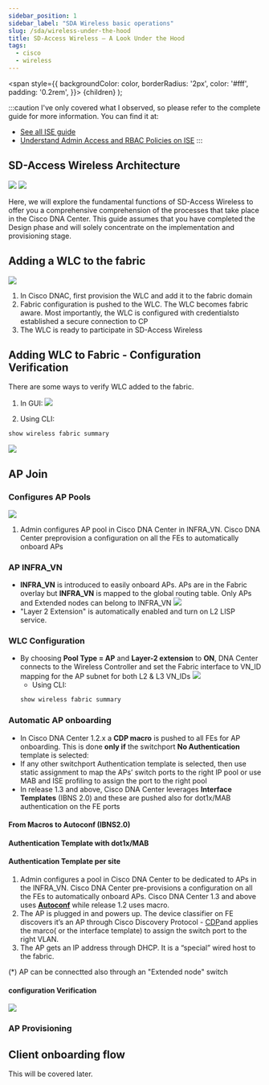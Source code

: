 ```yaml
---
sidebar_position: 1
sidebar_label: "SDA Wireless basic operations"
slug: /sda/wireless-under-the-hood
title: SD-Access Wireless – A Look Under the Hood
tags:
  - cisco
  - wireless
---
```

  <span
    style={{
      backgroundColor: color,
      borderRadius: '2px',
      color: '#fff',
      padding: '0.2rem',
    }}>
    {children}
  </span>
);

:::caution
I've only covered what I observed, so please refer to the complete guide for more information.
You can find it at:
  - [See all ISE guide](https://www.cisco.com/en/US/docs/security/ise/1.0/user_guide/ise10_man_identities.html#wp1054550)
  - [Understand Admin Access and RBAC Policies on ISE](https://www.cisco.com/c/en/us/support/docs/security/identity-services-engine/200891-Understanding-Admin-Access-and-RBAC-Poli.html?dtid=osscdc000283)
:::
## SD-Access Wireless Architecture
![](./img/sda_wireless_simple_architecture.webp)
![](./img/sda_wireless_architecture_dataplane.webp)


Here, we will explore the fundamental functions of SD-Access Wireless to offer you a comprehensive comprehension of the processes that take place in the Cisco DNA Center. This guide assumes that you have completed the Design phase and will solely concentrate on the implementation and provisioning stage.

## Adding a WLC to the fabric
![](./img/adding_wlc_to_fabric.webp)

1. In Cisco DNAC, first provision the <Highlight color="#25c2a0">WLC</Highlight> and add it to the fabric domain
2. Fabric configuration is pushed to the WLC. The WLC becomes fabric aware. Most importantly, the WLC is configured with credentialsto established a secure connection to CP
3. The WLC is ready to participate in SD-Access Wireless

## Adding WLC to Fabric - Configuration Verification
There are some ways to verify WLC added to the fabric.
1. In GUI: 
![](./img/verified_wlc_added_2_fabric.webp)

2. Using CLI: 

```bash
show wireless fabric summary
```
![](./img/verify_using_cli_WLC.webp)

## AP Join

### Configures AP Pools
![](./img/ap_join_flow.webp)
1. Admin configures AP pool in Cisco DNA Center in <Highlight color="#F1C93B">INFRA_VN</Highlight>. Cisco DNA Center preprovision a configuration on all the FEs to automatically onboard APs

### AP INFRA_VN
- **INFRA_VN** is introduced to easily onboard APs. APs are in the Fabric overlay but **INFRA_VN** is mapped to the global routing table. Only APs and Extended nodes can belong to INFRA_VN
![](./img/INFRA_VN_info.webp)
- "Layer 2 Extension" is automatically enabled and turn on L2 LISP service.

### WLC Configuration
- By choosing **Pool Type = AP** and **Layer-2 extension** to **ON**, DNA Center connects to the Wireless Controller and set the Fabric interface to VN_ID mapping for the AP subnet for both L2 & L3 VN_IDs
![](./img/WLC_configuration_UI_L2L3_VNID_Pool.webp)
  - Using CLI: 
  ```bash
  show wireless fabric summary
  ```

### Automatic AP onboarding
- In Cisco DNA Center 1.2.x a **CDP macro** is pushed to all FEs for AP onboarding. This is done **only if** the switchport **No Authentication** template is selected:
- If any other switchport Authentication template is selected, then use static assignment to map the APs’ switch ports to the right IP pool or use MAB and ISE profiling to assign the port to the right pool
- In release 1.3 and above, Cisco DNA Center leverages **Interface Templates** (IBNS 2.0) and these are pushed also for dot1x/MAB authentication on the FE ports

#### From Macros to Autoconf (IBNS2.0)

#### Authentication Template with dot1x/MAB

#### Authentication Template per site


1. Admin configures a pool in Cisco DNA Center to be dedicated to APs in the <Highlight color="#F1C93B">INFRA_VN</Highlight>. Cisco DNA Center pre-provisions a configuration on all the FEs to automatically onboard APs. Cisco DNA Center 1.3 and above uses **[Autoconf](https://www.cisco.com/c/en/us/td/docs/switches/lan/catalyst9400/software/release/17-3/configuration_guide/nmgmt/b_173_nmgmt_9400_cg/configuring_autoconf.html#id_97884:~:text=the%20switchover%20feature.-,Information%20about%20Autoconf,-The%20following%20sections)** while release 1.2 uses macro.
2. The AP is plugged in and powers up. The device classifier on FE discovers it’s an AP through Cisco Discovery Protocol - [CDP](https://www.cisco.com/c/en/us/td/docs/cloud-systems-management/network-automation-and-management/dna-center/2-3-5/user_guide/b_cisco_dna_center_ug_2_3_5/b_cisco_dna_center_ug_2_3_5_chapter_010.html#task_sjb_pzg_2z:~:text=Network%20Using%20LLDP-,Discover%20Your%20Network%20Using%20CDP,-You%20can%20discover)and applies the marco( or the interface template) to assign the switch port to the right VLAN.
3. The AP gets an IP address through DHCP. It is a “special” wired host to the fabric.

(*) AP can be connectted also through an "Extended node" switch

#### configuration Verification
![](./img/ap_join_flow_2.webp)
### AP Provisioning

## Client onboarding flow

This will be covered later.